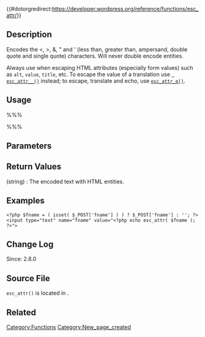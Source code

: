 {{#dotorgredirect:https://developer.wordpress.org/reference/functions/esc_attr/}}

{{Languages|
{{en|Function Reference/esc_attr}}
{{ja|関数リファレンス/esc_attr}}
{{pt-br|Function Reference/esc_attr}}
{{zh-cn|函数/esc_attr}}
}}

== Description ==
Encodes the <, >, &, " and ' (less than, greater than, ampersand, double quote and single quote) characters. Will never double encode entities.

Always use when escaping HTML attributes (especially form values) such as <tt>alt</tt>, <tt>value</tt>, <tt>title</tt>, etc. To escape the value of a translation use <tt>[[Function_Reference/esc_attr_2 | esc_attr__()]]</tt> instead; to escape, translate and echo, use <tt>[[Function Reference/esc_attr_e|esc_attr_e()]]</tt>.

== Usage ==
%%% <?php $fname = esc_attr( $text ); ?>%%%

== Parameters ==
{{Parameter|$text|string|The text which is to be encoded.}}

== Return Values ==
; (string) : The encoded text with HTML entities.

== Examples ==
<pre>
<?php $fname = ( isset( $_POST['fname'] ) ) ? $_POST['fname'] : ''; ?>
<input type="text" name="fname" value="<?php echo esc_attr( $fname ); ?>">
</pre>

== Change Log ==
Since: 2.8.0

== Source File ==
<tt>esc_attr()</tt> is located in {{Trac|wp-includes/formatting.php}}.

== Related ==

{{Esc Tags}}

{{Tag Footer}}

[[Category:Functions]]
[[Category:New_page_created]]